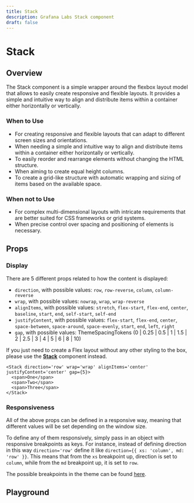 ```yaml
---
title: Stack
description: Grafana Labs Stack component
draft: false
---
```



# Stack <Badge text='ready' color='green'></Badge> <StorybookLink path='/story/general-layout-stack--basic'/>

## Overview

The Stack component is a simple wrapper around the flexbox layout model that allows to easily create responsive and flexible layouts. It provides a simple and intuitive way to align and distribute items within a container either horizontally or vertically.

### When to Use

- For creating responsive and flexible layouts that can adapt to different screen sizes and orientations.
- When needing a simple and intuitive way to align and distribute items within a container either horizontally or vertically.
- To easily reorder and rearrange elements without changing the HTML structure.
- When aiming to create equal height columns.
- To create a grid-like structure with automatic wrapping and sizing of items based on the available space.

### When not to Use

- For complex multi-dimensional layouts with intricate requirements that are better suited for CSS frameworks or grid systems.
- When precise control over spacing and positioning of elements is necessary.

## Props

### Display

There are 5 different props related to how the content is displayed:

- `direction`, with possible values: `row`, `row-reverse`, `column`, `column-reverse`
- `wrap`, with possible values: `nowrap`, `wrap`, `wrap-reverse`
- `alignItems`, with possible values: `stretch`, `flex-start`, `flex-end`, `center`, `baseline`, `start`, `end`, `self-start`, `self-end`
- `justifyContent`, with possible values: `flex-start`, `flex-end`, `center`, `space-between`, `space-around`, `space-evenly`, `start`, `end`, `left`, `right`
- `gap`, with possible values: ThemeSpacingTokens (0 | 0.25 | 0.5 | 1 | 1.5 | 2 | 2.5 | 3 | 4 | 5 | 6 | 8 | 10)

If you just need to create a Flex layout without any other styling to the box, please use the **[Stack](/components/primitives/stack)** component instead.

```tsx live
<Stack direction='row' wrap='wrap' alignItems='center' justifyContent='center' gap={5}>
  <span>One</span>
  <span>Two</span>
  <span>Three</span>
</Stack>
```

### Responsiveness

All of the above props can be defined in a responsive way, meaning that different values will be set depending on the window size.

To define any of them responsively, simply pass in an object with responsive breakpoints as keys. For instance, instead of defining direction in this way `direction='row'`
define it like  `direction={{ xs: 'column', md: 'row' }}`.
This means that from the `xs` breakpoint up, direction is set to `column`, while from the `md` breakpoint up, it is set to `row`.

The possible breakpoints in the theme can be found [here](https://github.com/grafana/grafana/blob/main/packages/grafana-data/src/themes/breakpoints.ts#L28).

## Playground

<ComponentEmbed path="/story/general-layout-stack--basic" />
